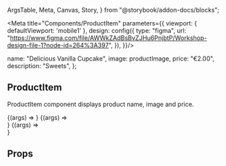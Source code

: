   ArgsTable,
  Meta,
  Canvas,
  Story,
} from "@storybook/addon-docs/blocks";


<Meta title="Components/ProductItem" parameters={{
    viewport: {
      defaultViewport: 'mobile1'
    },
    design: config({
        type: "figma",
        url:
          "https://www.figma.com/file/AWWkZAdBsBvZJHu6PnjbtP/Workshop-design-file-1?node-id=264%3A397",
      }),
  }}/>

  name: "Delicious Vanilla Cupcake",
  image: productImage,
  price: "€2.00",
  description: "Sweets",
};

## ProductItem

ProductItem component displays product name, image and price.

<Canvas>
  <Story name="Small" args={ProductItemArgs} >
    {(args) => <ProductItem size="small" {...args} />}
  </Story>
  <Story name="Medium" args={ProductItemArgs}>
    {(args) => <div style={{maxWidth: "140px"}}>
<ProductItem size="medium" {...args} />
</div>
}
  </Story>
  <Story name="Big" args={ProductItemArgs}>
    {(args) => <div style={{maxWidth: "295px"}}><ProductItem size="big" {...args} /></div>}
  </Story>
</Canvas>


## Props

<ArgsTable of={ProductItem} />

